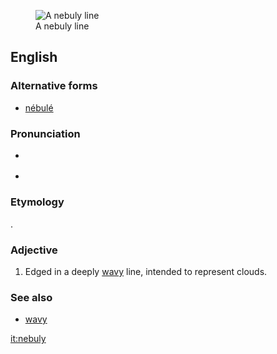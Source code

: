 [[Image:Araldiz Manno 221Q.png|thumb|A nebuly line]]
==English==

===Alternative forms===
* [[nébulé]]

===Pronunciation===
* {{a|RP|US}} {{IPA|/ˈnɛbjʊli/|lang=en}}
* {{audio|en-us-nebuly.ogg|Audio (US)|lang=en}}

===Etymology===
{{etyl|fr|en}} {{term|nébulé|lang=fr}}.

===Adjective===
{{en-adj|-}}

# {{context|heraldry|lang=en}} Edged in a deeply [[wavy]] line, intended to represent clouds.

===See also===
* [[wavy]]

[[it:nebuly]]